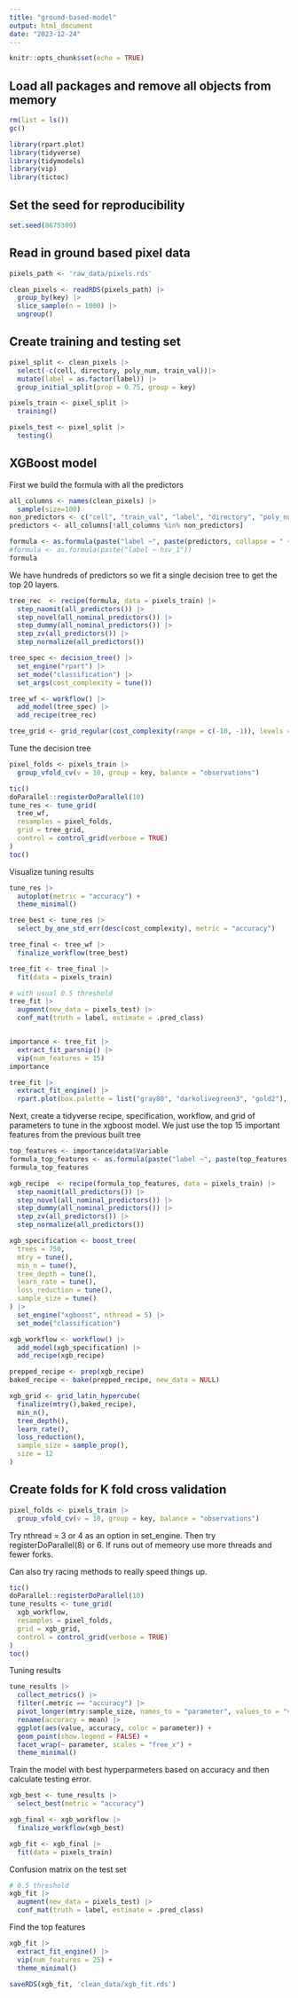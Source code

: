 ```yaml
---
title: "ground-based-model"
output: html_document
date: "2023-12-24"
---
```


```r
knitr::opts_chunk$set(echo = TRUE)
```


## Load all packages and remove all objects from memory

```r
rm(list = ls())
gc()
```

```r
library(rpart.plot)
library(tidyverse)
library(tidymodels)
library(vip)
library(tictoc)
```


## Set the seed for reproducibility

```r
set.seed(8675309)
```


## Read in ground based pixel data

```r
pixels_path <- 'raw_data/pixels.rds'

clean_pixels <- readRDS(pixels_path) |>
  group_by(key) |>
  slice_sample(n = 1000) |>
  ungroup()
```



## Create training and testing set

```r
pixel_split <- clean_pixels |>
  select(-c(cell, directory, poly_num, train_val))|>
  mutate(label = as.factor(label)) |>
  group_initial_split(prop = 0.75, group = key)

pixels_train <- pixel_split |>
  training()

pixels_test <- pixel_split |>
  testing()
```



## XGBoost model

First we build the formula with all the predictors

```r
all_columns <- names(clean_pixels) |>
  sample(size=100)
non_predictors <- c("cell", "train_val", "label", "directory", "poly_num", "key", "label","")
predictors <- all_columns[!all_columns %in% non_predictors]

formula <- as.formula(paste("label ~", paste(predictors, collapse = " + ")))
#formula <- as.formula(paste("label ~ hsv_1"))
formula
```

We have hundreds of predictors so we fit a single decision tree to get the top 20 layers.

```r
tree_rec  <- recipe(formula, data = pixels_train) |>
  step_naomit(all_predictors()) |>
  step_novel(all_nominal_predictors()) |>
  step_dummy(all_nominal_predictors()) |>
  step_zv(all_predictors()) |>
  step_normalize(all_predictors())

tree_spec <- decision_tree() |>
  set_engine("rpart") |>
  set_mode("classification") |>
  set_args(cost_complexity = tune())

tree_wf <- workflow() |>
  add_model(tree_spec) |>
  add_recipe(tree_rec)

tree_grid <- grid_regular(cost_complexity(range = c(-10, -1)), levels = 20)
```


Tune the decision tree

```r
pixel_folds <- pixels_train |>
  group_vfold_cv(v = 10, group = key, balance = "observations")

tic()
doParallel::registerDoParallel(10)
tune_res <- tune_grid(
  tree_wf,
  resamples = pixel_folds,
  grid = tree_grid,
  control = control_grid(verbose = TRUE)
)
toc()
```

Visualize tuning results

```r
tune_res |>
  autoplot(metric = "accuracy") +
  theme_minimal()
```


```r
tree_best <- tune_res |>
  select_by_one_std_err(desc(cost_complexity), metric = "accuracy")

tree_final <- tree_wf |>
  finalize_workflow(tree_best)

tree_fit <- tree_final |>
  fit(data = pixels_train)

# with usual 0.5 threshold
tree_fit |>
  augment(new_data = pixels_test) |>
  conf_mat(truth = label, estimate = .pred_class)


importance <- tree_fit |>
  extract_fit_parsnip() |>
  vip(num_features = 15)
importance
```


```r
tree_fit |>
  extract_fit_engine() |>
  rpart.plot(box.palette = list("gray80", "darkolivegreen3", "gold2"), tweak = 0.5)
```


Next, create a tidyverse recipe, specification, workflow, and grid of parameters to tune in the xgboost model. We just use the top 15 important features from the previous built tree

```r
top_features <- importance$data$Variable
formula_top_features <- as.formula(paste("label ~", paste(top_features, collapse = " + ")))
formula_top_features
```

```r
xgb_recipe  <- recipe(formula_top_features, data = pixels_train) |>
  step_naomit(all_predictors()) |>
  step_novel(all_nominal_predictors()) |>
  step_dummy(all_nominal_predictors()) |>
  step_zv(all_predictors()) |>
  step_normalize(all_predictors())

xgb_specification <- boost_tree(
  trees = 750,
  mtry = tune(),
  min_n = tune(),
  tree_depth = tune(),
  learn_rate = tune(),
  loss_reduction = tune(),
  sample_size = tune()
) |>
  set_engine("xgboost", nthread = 5) |>
  set_mode("classification")

xgb_workflow <- workflow() |>
  add_model(xgb_specification) |>
  add_recipe(xgb_recipe)

prepped_recipe <- prep(xgb_recipe)
baked_recipe <- bake(prepped_recipe, new_data = NULL)

xgb_grid <- grid_latin_hypercube(
  finalize(mtry(),baked_recipe),
  min_n(),
  tree_depth(),
  learn_rate(),
  loss_reduction(),
  sample_size = sample_prop(),
  size = 12
)
```


## Create folds for K fold cross validation

```r
pixel_folds <- pixels_train |>
  group_vfold_cv(v = 10, group = key, balance = "observations")
```


Try nthread = 3 or 4 as an option in set_engine. Then try registerDoParallel(8) or 6. If runs out of memeory use more threads and fewer forks.

Can also try racing methods to really speed things up.

```r
tic()
doParallel::registerDoParallel(10)
tune_results <- tune_grid(
  xgb_workflow,
  resamples = pixel_folds,
  grid = xgb_grid,
  control = control_grid(verbose = TRUE)
)
toc()
```


Tuning results

```r
tune_results |>
  collect_metrics() |>
  filter(.metric == "accuracy") |>
  pivot_longer(mtry:sample_size, names_to = "parameter", values_to = "value") |>
  rename(accuracy = mean) |>
  ggplot(aes(value, accuracy, color = parameter)) +
  geom_point(show.legend = FALSE) +
  facet_wrap(~ parameter, scales = "free_x") +
  theme_minimal()
```


Train the model with best hyperparmeters based on accuracy and then calculate testing error.

```r
xgb_best <- tune_results |>
  select_best(metric = "accuracy")

xgb_final <- xgb_workflow |>
  finalize_workflow(xgb_best)

xgb_fit <- xgb_final |>
  fit(data = pixels_train)
```


Confusion matrix on the test set 

```r
# 0.5 threshold
xgb_fit |>
  augment(new_data = pixels_test) |>
  conf_mat(truth = label, estimate = .pred_class)
```


Find the top features

```r
xgb_fit |>
  extract_fit_engine() |>
  vip(num_features = 25) +
  theme_minimal()
```


```r
saveRDS(xgb_fit, 'clean_data/xgb_fit.rds')
```

